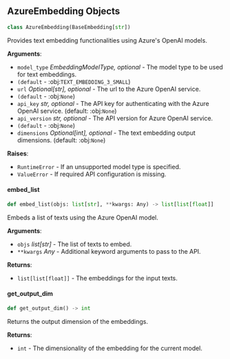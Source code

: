 <a id="camel.embeddings.azure_embedding"></a>

<a id="camel.embeddings.azure_embedding.AzureEmbedding"></a>

## AzureEmbedding Objects

```python
class AzureEmbedding(BaseEmbedding[str])
```

Provides text embedding functionalities using Azure's OpenAI models.

**Arguments**:

- `model_type` _EmbeddingModelType, optional_ - The model type to be
  used for text embeddings.
- `(default` - :obj:`TEXT_EMBEDDING_3_SMALL`)
- `url` _Optional[str], optional_ - The url to the Azure OpenAI service.
- `(default` - :obj:`None`)
- `api_key` _str, optional_ - The API key for authenticating with the
  Azure OpenAI service. (default: :obj:`None`)
- `api_version` _str, optional_ - The API version for Azure OpenAI service.
- `(default` - :obj:`None`)
- `dimensions` _Optional[int], optional_ - The text embedding output
  dimensions. (default: :obj:`None`)
  

**Raises**:

- `RuntimeError` - If an unsupported model type is specified.
- `ValueError` - If required API configuration is missing.

<a id="camel.embeddings.azure_embedding.AzureEmbedding.embed_list"></a>

#### embed\_list

```python
def embed_list(objs: list[str], **kwargs: Any) -> list[list[float]]
```

Embeds a list of texts using the Azure OpenAI model.

**Arguments**:

- `objs` _list[str]_ - The list of texts to embed.
- `**kwargs` _Any_ - Additional keyword arguments to pass to the API.
  

**Returns**:

- `list[list[float]]` - The embeddings for the input texts.

<a id="camel.embeddings.azure_embedding.AzureEmbedding.get_output_dim"></a>

#### get\_output\_dim

```python
def get_output_dim() -> int
```

Returns the output dimension of the embeddings.

**Returns**:

- `int` - The dimensionality of the embedding for the current model.

